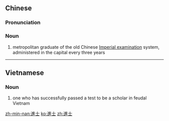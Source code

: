 {{also|进士}}
==Chinese==
{{zh-forms|s=进士}}

===Pronunciation===
{{zh-pron
|m=jìnshì
|c=zeon3 si6
|mn=chìn-sū
|cat=n
}}

===Noun===
{{zh-noun}}

# metropolitan graduate of the old Chinese [[w:Imperial examination|Imperial examination]] system, administered in the capital every three years

----

==Vietnamese==

===Noun===
{{vi-noun|sc=Hani|tiến sĩ}}

# one who has successfully passed a test to be a scholar in feudal Vietnam

[[zh-min-nan:進士]]
[[ko:進士]]
[[zh:進士]]